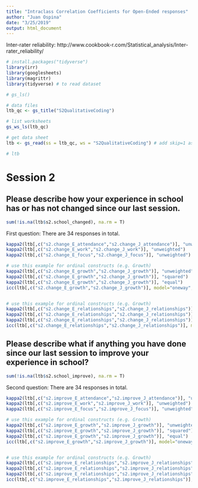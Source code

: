 ```yaml
---
title: "Intraclass Correlation Coefficients for Open-Ended responses"
author: "Juan Ospina"
date: "3/25/2019"
output: html_document
---
```


Inter-rater reliability:
http://www.cookbook-r.com/Statistical_analysis/Inter-rater_reliability/

```r
# install.packages("tidyverse")
library(irr)
library(googlesheets)
library(magrittr)
library(tidyverse) # to read dataset

# gs_ls()

# data files
ltb_qc <- gs_title("S2QualitativeCoding")

# list worksheets
gs_ws_ls(ltb_qc)

# get data sheet
ltb <- gs_read(ss = ltb_qc, ws = "S2QualitativeCoding") # add skip=1 as an argument if you don't want a certain row added as a data frame
```

```r
# ltb
```
# Session 2

## Please describe how your experience in school has or has not changed since our last session.

```r
sum(!is.na(ltb$s2.school_changed), na.rm = T)
```

First question: There are 34 responses in total.

```r
kappa2(ltb[,c("s2.change_E_attendance","s2.change_J_attendance")], "unweighted")
kappa2(ltb[,c("s2.change_E_work","s2.change_J_work")], "unweighted")
kappa2(ltb[,c("s2.change_E_focus","s2.change_J_focus")], "unweighted")

# use this example for ordinal constructs (e.g. Growth)
kappa2(ltb[,c("s2.change_E_growth","s2.change_J_growth")], "unweighted")
kappa2(ltb[,c("s2.change_E_growth","s2.change_J_growth")], "squared")
kappa2(ltb[,c("s2.change_E_growth","s2.change_J_growth")], "equal")
icc(ltb[,c("s2.change_E_growth","s2.change_J_growth")], model="oneway", type="consistency")


# use this example for ordinal constructs (e.g. Growth)
kappa2(ltb[,c("s2.change_E_relationships","s2.change_J_relationships")], "unweighted")
kappa2(ltb[,c("s2.change_E_relationships","s2.change_J_relationships")], "squared")
kappa2(ltb[,c("s2.change_E_relationships","s2.change_J_relationships")], "equal")
icc(ltb[,c("s2.change_E_relationships","s2.change_J_relationships")], model="oneway", type="consistency")
```


## Please describe what if anything you have done since our last session to improve your experience in school?

```r
sum(!is.na(ltb$s2.school_improve), na.rm = T)
```

Second question: There are 34 responses in total.

```r
kappa2(ltb[,c("s2.improve_E_attendance","s2.improve_J_attendance")], "unweighted")
kappa2(ltb[,c("s2.improve_E_work","s2.improve_J_work")], "unweighted")
kappa2(ltb[,c("s2.improve_E_focus","s2.improve_J_focus")], "unweighted")

# use this example for ordinal constructs (e.g. Growth)
kappa2(ltb[,c("s2.improve_E_growth","s2.improve_J_growth")], "unweighted")
kappa2(ltb[,c("s2.improve_E_growth","s2.improve_J_growth")], "squared")
kappa2(ltb[,c("s2.improve_E_growth","s2.improve_J_growth")], "equal")
icc(ltb[,c("s2.improve_E_growth","s2.improve_J_growth")], model="oneway", type="consistency")


# use this example for ordinal constructs (e.g. Growth)
kappa2(ltb[,c("s2.improve_E_relationships","s2.improve_J_relationships")], "unweighted")
kappa2(ltb[,c("s2.improve_E_relationships","s2.improve_J_relationships")], "squared")
kappa2(ltb[,c("s2.improve_E_relationships","s2.improve_J_relationships")], "equal")
icc(ltb[,c("s2.improve_E_relationships","s2.improve_J_relationships")], model="oneway", type="consistency")
```